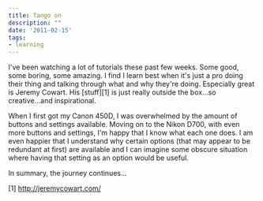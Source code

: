 ```yaml
---
title: Tango on
description: ""
date: '2011-02-15'
tags:
- learning
---
```


I've been watching a lot of tutorials these past few weeks. Some good, some boring, some amazing. I find I learn best when it's just a pro doing their thing and talking through what and why they're doing. Especially great is Jeremy Cowart. His [stuff][1] is just really outside the box...so creative...and inspirational.

When I first got my Canon 450D, I was overwhelmed by the amount of buttons and settings available. Moving on to the Nikon D700, with even more buttons and settings, I'm happy that I know what each one does. I am even happier that I understand why certain options (that may appear to be redundant at first) are available and I can imagine some obscure situation where having that setting as an option would be useful.

In summary, the journey continues...

[1]  http://jeremycowart.com/
